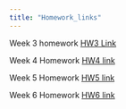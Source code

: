 ```yaml
---
title: "Homework_links"
---
```

Week 3 homework [HW3 Link](HW3.html) 

Week 4 Homework [HW4 link](HW4.html)

Week 5 Homework [HW5 link](HW5.html)

Week 6 Homework [HW6 link](HW6.html)

